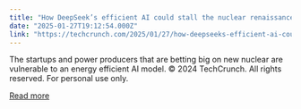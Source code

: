 ```yaml
---
title: "How DeepSeek’s efficient AI could stall the nuclear renaissance"
date: "2025-01-27T19:12:54.000Z"
link: "https://techcrunch.com/2025/01/27/how-deepseeks-efficient-ai-could-stall-the-nuclear-renaissance/"
---
```


The startups and power producers that are betting big on new nuclear are vulnerable to an energy efficient AI model.
© 2024 TechCrunch. All rights reserved. For personal use only.


[Read more](https://techcrunch.com/2025/01/27/how-deepseeks-efficient-ai-could-stall-the-nuclear-renaissance/)
